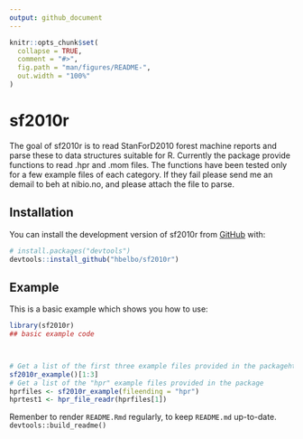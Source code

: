 ```yaml
---
output: github_document
---
```


<!-- README.md is generated from README.Rmd. Please edit that file -->

```r
knitr::opts_chunk$set(
  collapse = TRUE,
  comment = "#>",
  fig.path = "man/figures/README-",
  out.width = "100%"
)
```

# sf2010r

<!-- badges: start -->
<!-- badges: end -->

The goal of sf2010r is to read StanForD2010 forest machine reports and parse these to data structures suitable for R.
Currently the package provide functions to read .hpr and .mom files. The functions have been tested only for a few example files of each category. If they fail please send me an demail to beh at nibio.no, and please attach the file to parse. 

## Installation

You can install the development version of sf2010r from [GitHub](https://github.com/) with:

``` r
# install.packages("devtools")
devtools::install_github("hbelbo/sf2010r")
```

## Example
This is a basic example which shows you how to use:

```r
library(sf2010r)
## basic example code



# Get a list of the first three example files provided in the packagehttps://mail.google.com/mail/u/0/#search/miele/FMfcgxmSdZDpKdbMpMbsxFtgFmrxNdfh?projector=1&messagePartId=0.1
sf2010r_example()[1:3]
# Get a list of the "hpr" example files provided in the package
hprfiles <- sf2010r_example(fileending = "hpr")
hprtest1 <- hpr_file_readr(hprfiles[1])


```



Remenber to render `README.Rmd` regularly, to keep `README.md` up-to-date. `devtools::build_readme()` 


